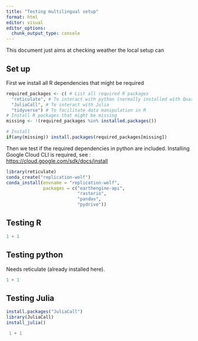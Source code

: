 ```yaml
---
title: "Testing multilingual setup"
format: html
editor: visual
editor_options: 
  chunk_output_type: console
---
```


This document just aims at checking weather the local setup can

## Set up

First we install all R dependencies that might be required

```r
required_packages <- c( # List all required R packages
  "reticulate", # To interact with python (normally installed with Quarto)
  "JuliaCall", # To interact with Julia 
  "tidyverse") # To facilitate data manipulation in R
# Install R packages that might be missing
missing <- !(required_packages %in% installed.packages())

# Install 
if(any(missing)) install.packages(required_packages[missing])
```

Then we test if the required dependencies in python are included.
Installing Google Cloud CLI is required, see : [https://cloud.google.com/sdk/docs/install](https://cloud.google.com/sdk/docs/install)

```r
library(reticulate)
conda_create("replication-wolf")
conda_install(envname = "replication-wolf", 
              packages = c("earthengine-api",
                           "rasterio",
                           "pandas",
                           "pydrive"))
```




## Testing R

```r
1 + 1
```

## Testing python

Needs reticulate (already installed here).

```python
1 + 1
```

## Testing Julia

```r
install.packages("JuliaCall")
library(JuliaCall)
install_julia()
```

```julia
 1 + 1

```
